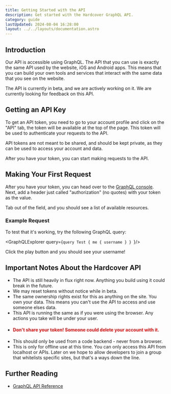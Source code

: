 ```yaml
---
title: Getting Started with the API
description: Get started with the Hardcover GraphQL API.
category: guide
lastUpdated: 2024-08-04 16:28:00
layout: ../../layouts/documentation.astro
---
```



## Introduction
Our API is accessible using GraphQL. The API that you can use is exactly the same API used by the website, iOS and Android apps.
This means that you can build your own tools and services that interact with the same data that you see on the website.

The API is currently in beta, and we are actively working on it. 
We are currently looking for feedback on this API.

## Getting an API Key
To get an API token, you need to go to your account profile and click on the "API" tab, the token will be available
at the top of the page. This token will be used to authenticate your requests to the API.

API tokens are not meant to be shared, and should be kept private, as they can be used to access your account and data.

After you have your token, you can start making requests to the API.

## Making Your First Request
After you have your token, you can head over to the [GraphQL console](https://cloud.hasura.io/public/graphiql?endpoint=https://api.hardcover.app/v1/graphql).
Next, add a header just called "authorization" (no quotes) with your token as the value.

Tab out of the field, and you should see a list of available resources.

### Example Request
To test that it's working, try the following GraphQL query:

<GraphQLExplorer query={`query Test {
  me {
    username
  }
} `}/>

Click the play button and you should see your username!

## Important Notes About the Hardcover API
- The API is still heavily in flux right now. Anything you build using it could break in the future.
- We may reset tokens without notice while in beta.
- The same ownership rights exist for this as anything on the site. You own your data. This means you can't use the API to access and use someone elses data.
- This API is running the same as if you were using the browser. Any actions you take will be under your user.
- #### <span style="color:red">Don't share your token! Someone could delete your account with it.</span>
- This should only be used from a code backend - never from a browser.
- This is only for offline use at this time. You can only access this API from localhost or APIs. Later on we hope to allow developers to join a group that whitelists specific sites, but that's a ways down the line.

## Further Reading
- [GraphQL API Reference](https://graphql.org/learn/)